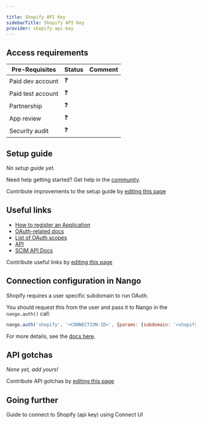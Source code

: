 ```yaml
---

title: Shopify API Key
sidebarTitle: Shopify API Key
provider: shopify-api-key
---
```



<Overview />
<PreBuiltTooling />
<PreBuiltUseCases />

## Access requirements
| Pre-Requisites | Status | Comment|
| - | - | - |
| Paid dev account | ❓ |  |
| Paid test account | ❓ |  |
| Partnership | ❓ | |
| App review | ❓ |  |
| Security audit | ❓ | |


## Setup guide

_No setup guide yet._

<Tip>Need help getting started? Get help in the [community](https://nango.dev/slack).</Tip>

<Note>Contribute improvements to the setup guide by [editing this page](https://github.com/nangohq/nango/tree/master/docs-v2/integrations/all/shopify-api-key.mdx)</Note>


## Useful links

-   [How to register an Application](https://shopify.dev/docs/apps/auth/oauth/getting-started#step-1-retrieve-client-credentials)
-   [OAuth-related docs](https://shopify.dev/docs/apps/auth/oauth)
-   [List of OAuth scopes](https://shopify.dev/docs/api/usage/access-scopes#authenticated-access-scopes)
-   [API](https://shopify.dev/docs/api/admin)
-   [SCIM API Docs](https://help.shopify.com/en/manual/organization-settings/users/security/scim)

<Note>Contribute useful links by [editing this page](https://github.com/nangohq/nango/tree/master/docs-v2/integrations/all/shopify-api-key.mdx)</Note>

## Connection configuration in Nango

Shopify requires a user specific subdomain to run OAuth.

You should request this from the user and pass it to Nango in the `nango.auth()` call:

```js
nango.auth('shopify', '<CONNECTION-ID>', {params: {subdomain: '<shopify-subdomain>'}});
```

For more details, see the [docs here](/guides/api-authorization/authorize-in-your-app-default-ui#apis-requiring-connection-specific-configuration-for-authorization).

## API gotchas

_None yet, add yours!_

<Note>Contribute API gotchas by [editing this page](https://github.com/nangohq/nango/tree/master/docs-v2/integrations/all/shopify-api-key.mdx)</Note>

## Going further

<Card title="Connect to Shopify (api key)" icon="link" href="/integrations/all/shopify-api-key/connect" horizontal>
  Guide to connect to Shopify (api key) using Connect UI
</Card>
